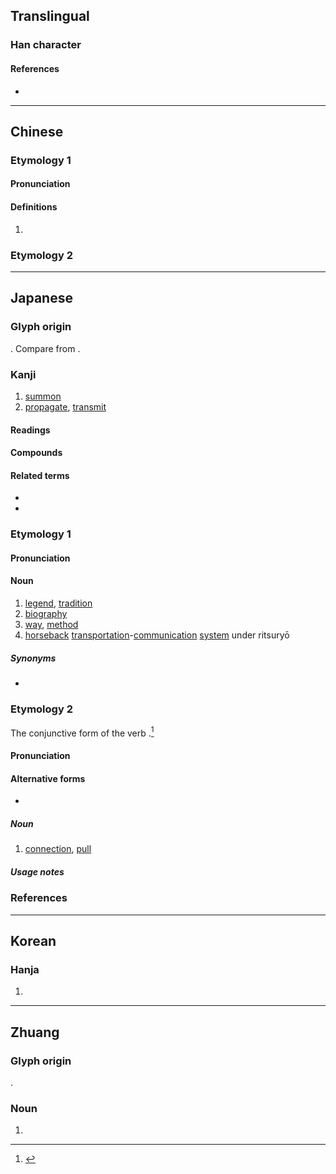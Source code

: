 {{also|傳}}
{{character info/new}}
==Translingual==
{{Han simplified forms|傳|伝|传}}

===Han character===
{{Han char|rn=9|rad=人|as=04|sn=6|four=21231|canj=OMMI,XOMMI|ids=⿰亻云}}

====References====
* {{Han ref|kx=0096.121|dkj=00462|dj=0204.140|hdz=10117.160|uh=4F1D|ud=20253|bh=C9B4|bd=51636}}

----

==Chinese==
{{zh-forms}}

===Etymology 1===

====Pronunciation====
{{zh-pron
|m=yún
|c=wan4
|h=pfs=
|md=
|mn=
|w=
|mc=
|oc=
|cat=v
}}

====Definitions====
{{zh-hanzi}}

# {{zh-only used in|伝伝}}

===Etymology 2===
{{zh-see|傳|v}}

----

==Japanese==
{{ja-kanji forms|伝|傳}}

===Glyph origin===
{{Han simp|傳|f=專|t=云}}. Compare {{m|ja|転}} from {{m|ja|轉}}.

===Kanji===
{{ja-kanji|grade=4|rs=人04|kyu=傳}}

# [[summon]]
# [[propagate]], [[transmit]]

====Readings====
{{ja-readings
|goon=でん
|kanon=てん
|kun=つた-わる, つた-える, つた-う
}}

====Compounds====
{{der3|lang=ja|title=Compounds
|{{ja-l|伝奇}}
|{{ja-l|伝記}}
|{{ja-l|伝言}}
|{{ja-l|伝授}}
|{{ja-l|伝承}}
|{{ja-l|伝説}}
|{{ja-l|伝染}}
|{{ja-l|伝送}}
|{{ja-l|伝達}}
|{{ja-l|伝統}}
|{{ja-l|伝道}}
|{{ja-l|伝導}}
|{{ja-l|伝動}}
|{{ja-l|伝播}}
|{{ja-l|伝票}}
|{{ja-l|伝聞}}
|{{ja-l|伝来}}
|{{ja-l|伝令}}
|{{ja-l|伝音器}}
|{{ja-l|伝唱}}, {{ja-l|伝誦}}
|{{ja-l|伝家}}
|{{ja-l|伝手}}
|{{ja-l|伝受}}
|{{ja-l|伝習}}
|{{ja-l|伝書鳩}}
|{{ja-l|伝世}}
|{{ja-l|伝声管}}
|{{ja-l|伝声器}}
|{{ja-l|伝線}}
|{{ja-l|伝奏}}
|{{ja-l|伝単}}
|{{ja-l|伝馬}}
|{{ja-l|伝搬}}
|{{ja-l|伝法}}
}}

====Related terms====
* {{l|ja|伝い}}
* {{l|ja|伝う}}

===Etymology 1===
{{ja-kanjitab|でん|yomi=o}}
{{der|ja|ltc|傳|sort=てん'}}

====Pronunciation====
{{ja-pron|yomi=goon|でん|acc=1|acc_ref=DJR,NHK}}

====Noun====
{{ja-noun|でん}}

# [[legend]], [[tradition]]
# [[biography]]
# [[way]], [[method]]
# [[horseback]] [[transportation]]-[[communication]] [[system]] under ritsuryō

=====Synonyms=====
* {{sense|biography}} {{ja-r|伝記|でんき}}

===Etymology 2===
{{ja-kanjitab|つて|yomi=irr}}
The conjunctive form of the verb {{m|ja|伝つ|tr=tsutsu}}.<ref name="DJR">{{R:Daijirin}}</ref>

====Pronunciation====
{{ja-pron|yomi=irr|つて|acc=2|dev=1|acc_ref=DJR,NHK}}

====Alternative forms====
* {{ja-l|つて}}

=====Noun=====
{{ja-noun|つて}}

# [[connection]], [[pull]]

=====Usage notes=====
{{ja-uk|hiragana}}

===References===
<references/>

----

==Korean==

===Hanja===
{{ko-hanja|hangeul=[[전]]|rv=jeon|mr=chŏn|y=cen}}

# {{defn|lang=ko|sort=人04}}

----

==Zhuang==

===Glyph origin===
{{Han etym}}
{{Han compound|ls=psc|人|c1=s|t1=person|云|c2=p|no_och2=y}}.

===Noun===
{{za-head|noun}}

# {{za-sawndip form of|vunz||person}}